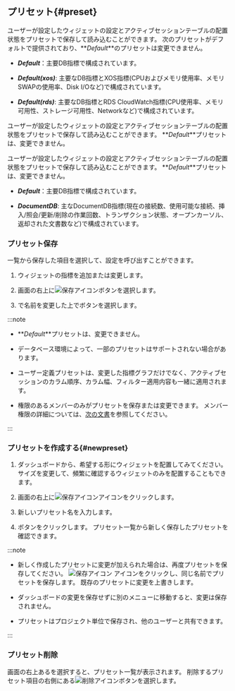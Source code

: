 ## プリセット{#preset}

<InDoc product="postgresql,mysql,oracle">

ユーザーが設定したウィジェットの設定とアクティブセッションテーブルの配置状態をプリセットで保存して読み込むことができます。 次のプリセットがデフォルトで提供されており、**_Default_**のプリセットは変更できません。

- **_Default_**：主要DB指標で構成されています。

- **_Default(xos)_**: 主要なDB指標とXOS指標(CPUおよびメモリ使用率、メモリSWAPの使用率、Disk I/Oなど)で構成されています。

- **_Default(rds)_**: 主要なDB指標とRDS CloudWatch指標(CPU使用率、メモリ可用性、ストレージ可用性、Networkなど)で構成されています。

<ImgLang img='db-preset-list.png' desc='プリセット' />

</InDoc>

<InDoc product="redis,oracle-pro,altibase,cubrid,mssql,db2,sapase">

ユーザーが設定したウィジェットの設定とアクティブセッションテーブルの配置状態をプリセットで保存して読み込むことができます。 **_Default_**プリセットは、変更できません。

<ImgLang img='db-dashboard-preset.png' desc='プリセット' />

</InDoc>

<InDoc product="mongodb">

ユーザーが設定したウィジェットの設定とアクティブセッションテーブルの配置状態をプリセットで保存して読み込むことができます。 **_Default_**プリセットは、変更できません。

- **_Default_**：主要DB指標で構成されています。

- **_DocumentDB_**: 主なDocumentDB指標(現在の接続数、使用可能な接続、挿入/照会/更新/削除の作業回数、トランザクション状態、オープンカーソル、返却された文書数など)で構成されています。

<ImgLang img='db-preset-list-mongodb.png' desc='프리셋' />

</InDoc>

### プリセット保存

<Cmdname sid="preset" className="uitext" />一覧から保存した項目を選択して、設定を呼び出すことができます。

1. ウィジェットの指標を追加または変更します。

2. 画面の右上に![保存アイコン](/img/ic-save.svg)ボタンを選択します。 

3. <Cmdname sid="save_preset" className="uitext" />で名前を変更した上で<Cmdname sid="save" className="uitext" />ボタンを選択します。

:::note

- **_Default_**プリセットは、変更できません。 

- データベース環境によって、一部のプリセットはサポートされない場合があります。

- ユーザー定義プリセットは、変更した指標グラフだけでなく、アクティブセッションのカラム順序、カラム幅、フィルター適用内容も一緒に適用されます。

- <Cmdname sid="edit_project" className="uitext" />権限のあるメンバーのみがプリセットを保存または変更できます。 メンバー権限の詳細については、[次の文書](../project/project-structure#member-auth)を参照してください。

:::

### プリセットを作成する{#newpreset}

1. ダッシュボードから、希望する形にウィジェットを配置してみてください。 サイズを変更して、頻繁に確認するウィジェットのみを配置することもできます。

2. 画面の右上に![保存アイコン](/img/ic-save.svg)アイコンをクリックします。

3. 新しいプリセット名を入力します。

4. <Cmdname sid="save" className="uitext" />ボタンをクリックします。 プリセット一覧から新しく保存したプリセットを確認できます。

:::note

- 新しく作成したプリセットに変更が加えられた場合は、再度プリセットを保存してください。 ![保存アイコン](/img/ic-save.svg) アイコンをクリックし、同じ名前でプリセットを保存します。 既存のプリセットに変更を上書きします。

- ダッシュボードの変更を保存せずに別のメニューに移動すると、変更は保存されません。

- プリセットはプロジェクト単位で保存され、他のユーザーと共有できます。

:::

### プリセット削除

画面の右上ある<Cmdname sid="preset" className="uitext" />を選択すると、プリセット一覧が表示されます。 削除するプリセット項目の右側にある![削除アイコン](/img/ico-remove.svg)ボタンを選択します。
